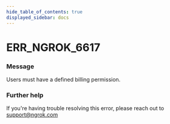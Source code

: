 ```yaml
---
hide_table_of_contents: true
displayed_sidebar: docs
---
```



# ERR_NGROK_6617

### Message

Users must have a defined billing permission.

<ErrorDetails error="err_ngrok_6617" />

### Further help

If you're having trouble resolving this error, please reach out to [support@ngrok.com](mailto:support@ngrok.com?subject=Help%20with%20ERR_NGROK_6617)

